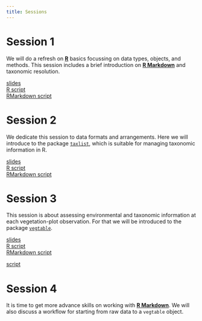 ```yaml
---
title: Sessions
---
```


# Session 1

We will do a refresh on [**R**](https://cran.r-project.org/) basics focussing on data types, objects, and
methods.
This session includes a brief introduction on [**R
Markdown**](https://rmarkdown.rstudio.com/) and taxonomic resolution.

[slides](documents/vegetation-1.pdf)\
[R script](documents/session-1.R)\
[RMarkdown script](documents/_notebook-session-1.Rmd)


# Session 2

We dedicate this session to data formats and arrangements.
Here we will introduce to the
package
[`taxlist`](https://docs.ropensci.org/taxlist/), which is suitable for
managing taxonomic information in R.

[slides](documents/vegetation-2.pdf)\
[R script](documents/session-2.R)\
[RMarkdown script](documents/_notebook-session-2.Rmd)


# Session 3

This session is about assessing environmental and taxonomic information at each
vegetation-plot observation.
For that we will be introduced to the package
[`vegtable`](http://kamapu.github.io/vegtable/).

[slides](documents/vegetation-3.pdf)\
[R script](documents/session-3.R)\
[RMarkdown script](documents/_notebook-session-3.Rmd)

[script](documents/session-3.R)

# Session 4

It is time to get more advance skills on working with
[**R Markdown**](https://rmarkdown.rstudio.com/).
We will also discuss a workflow for starting from raw data to a `vegtable`
object.

<!--

[slides](documents/vegetation-4.pdf)

[script](documents/session-4.R)

# Session 5

We will do some hypothesis tests and multivariate statistical analysis.
To conclude this workshop, you will be asked to provide some feedback for
future events.

[slides](documents/vegetation-5.pdf)

[script](documents/session-5.R)

-->

